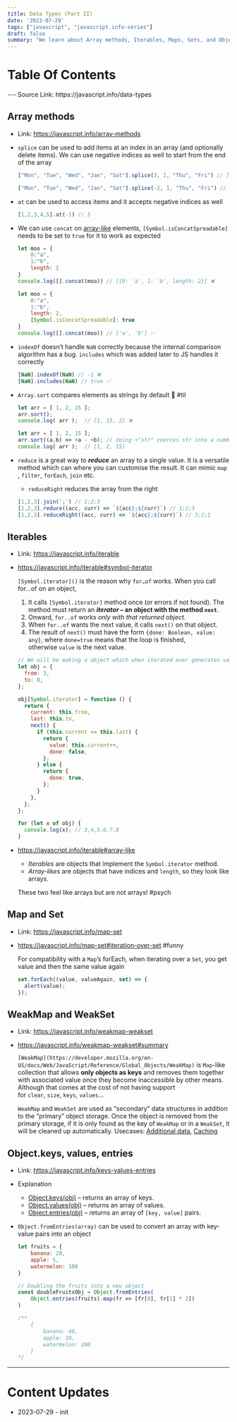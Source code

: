 ```yaml
---
title: Data Types (Part II)
date: '2023-07-29'
tags: ["javascript", "javascript.info-series"]
draft: false
summary: "We learn about Array methods, Iterables, Maps, Sets, and Object methods"
---
```

# Table Of Contents
<TOCInline toc={props.toc} exclude="Table Of Contents"/>
---
Source Link: https://javascript.info/data-types

## Array methods

- Link: https://javascript.info/array-methods
- `splice` can be used to add items at an index in an array (and optionally delete items). We can use negative indices as well to start from the end of the array
    
    ```jsx
    ["Mon", "Tue", "Wed", "Jan", "Sat"].splice(3, 1, "Thu", "Fri") // ["Mon", "Tue", "Wed", "Thu", "Fri", "Sat"]
    
    ["Mon", "Tue", "Wed", "Jan", "Sat"].splice(-2, 1, "Thu", "Fri") // ["Mon", "Tue", "Wed", "Thu", "Fri", "Sat"]
    ```
    
- `at` can be used to access items and it accepts negative indices as well
    
    ```jsx
    [1,2,3,4,5].at(-1) // 5
    ```
    
- We can use `concat` on [array-like](https://www.notion.so/JavaScript-a78c3c235d034f8c91364a37f676fce2?pvs=21) elements, `[Symbol.isConcatSpreadable]` needs to be set to `true` for it to work as expected
    
    
    ```jsx
    let moo = {
    	0:"a",
    	1:"b",
    	length: 2
    }
    console.log([].concat(moo)) // [{0: 'a', 1: 'b', length: 2}] ❌
    ```
    
    ```jsx
    let moo = {
    	0:"a",
    	1:"b",
    	length: 2,
    	[Symbol.isConcatSpreadable]: true
    }
    console.log([].concat(moo)) // ['a', 'b'] ✅
    ```
    
- `indexOf` doesn’t handle `NaN` correctly because the internal comparison algorithm has a bug. `includes` which was added later to JS handles it correctly
    
    ```jsx
    [NaN].indexOf(NaN) // -1 ❌
    [NaN].includes(NaN) // true ✅
    ```
    
- `Array.sort` compares elements as strings by default 🤯 #til
    
    
    ```jsx
    let arr = [ 1, 2, 15 ];
    arr.sort();
    console.log( arr );  // [1, 15, 2] ❌
    ```
    
    ```jsx
    let arr = [ 1, 2, 15 ];
    arr.sort((a,b) => +a - +b); // doing +"str" coerces str into a number
    console.log( arr );  // [1, 2, 15]
    ```
    
- `reduce` is a great way to *******reduce******* an array to a single value. It is a versatile method which can where you can customise the result. It can mimic `map` , `filter`, `forEach`, `join` etc.
    - `reduceRight` reduces the array from the right
    
    ```jsx
    [1,2,3].join(';') // 1;2;3
    [1,2,3].reduce((acc, curr) => `${acc};${curr}`) // 1;2;3
    [1,2,3].reduceRight((acc, curr) => `${acc};${curr}`) // 3;2;1
    ```
    

## Iterables

- Link: https://javascript.info/iterable
- https://javascript.info/iterable#symbol-iterator
    
    `[Symbol.iterator]()` is the reason why `for…of` works. When you call for…of on an object,
    
    1. It calls `[Symbol.iterator]` method once (or errors if not found). The method must return an ***iterator* – an object with the method `next`**.
    2. Onward, `for..of` works *only with that returned object*.
    3. When `for..of` wants the next value, it calls `next()` on that object.
    4. The result of `next()` must have the form `{done: Boolean, value: any}`, where `done=true` means that the loop is finished, otherwise `value` is the next value.
    
    ```jsx
    // We will be making a object which when iterated over generates values from from to to
    let obj = {
      from: 3,
      to: 8,
    };
    
    obj[Symbol.iterator] = function () {
      return {
        current: this.from,
        last: this.to,
        next() {
          if (this.current <= this.last) {
            return {
              value: this.current++,
              done: false,
            };
          } else {
            return {
              done: true,
            };
          }
        },
      };
    };
    
    for (let x of obj) {
      console.log(x); // 3,4,5,6,7,8 
    }
    ```
    
- https://javascript.info/iterable#array-like
    - *Iterables* are objects that implement the `Symbol.iterator` method.
    - *Array-likes* are objects that have indices and `length`, so they look like arrays.
    
    These two feel like arrays but are not arrays! #psych

## Map and Set

- Link: https://javascript.info/map-set
- https://javascript.info/map-set#iteration-over-set #funny
    
    For compatibility with a `Map`’s forEach, when iterating over a `Set`, you get value and then the same value again
    
    ```jsx
    set.forEach((value, valueAgain, set) => {
      alert(value);
    });
    ```
    

## WeakMap and WeakSet

- Link: https://javascript.info/weakmap-weakset
- https://javascript.info/weakmap-weakset#summary
    
    `[WeakMap](https://developer.mozilla.org/en-US/docs/Web/JavaScript/Reference/Global_Objects/WeakMap)` is `Map`-like collection that allows **only objects as keys** and removes them together with associated value once they become inaccessible by other means. Although that comes at the cost of not having support for `clear`, `size`, `keys`, `values`… 
    
    `WeakMap` and `WeakSet` are used as “secondary” data structures in addition to the “primary” object storage. Once the object is removed from the primary storage, if it is only found as the key of `WeakMap` or in a `WeakSet`, it will be cleaned up automatically. Usecases: [Additional data](https://javascript.info/weakmap-weakset#use-case-additional-data), [Caching](https://javascript.info/weakmap-weakset#use-case-caching)
    

## Object.keys, values, entries

- Link: https://javascript.info/keys-values-entries
- Explanation
    - [Object.keys(obj)](https://developer.mozilla.org/en-US/docs/Web/JavaScript/Reference/Global_Objects/Object/keys) – returns an array of keys.
    - [Object.values(obj)](https://developer.mozilla.org/en-US/docs/Web/JavaScript/Reference/Global_Objects/Object/values) – returns an array of values.
    - [Object.entries(obj)](https://developer.mozilla.org/en-US/docs/Web/JavaScript/Reference/Global_Objects/Object/entries) – returns an array of `[key, value]` pairs.
- `Object.fromEntries(array)` can be used to convert an array with key-value pairs into an object
    
    ```jsx
    let fruits = {
        banana: 20,
        apple: 5,
        watermelon: 100
    }
    
    // Doubling the fruits into a new object
    const doubleFruitsObj = Object.fromEntries(
        Object.entries(fruits).map(fr => [fr[0], fr[1] * 2])
    )
    
    /**
    	{
    	    banana: 40,
    	    apple: 10,
    	    watermelon: 200
    	}
    */
    ```
---
# Content Updates
- 2023-07-29 - init